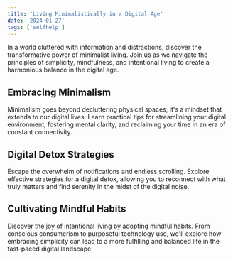 ```yaml
---
title: 'Living Minimalistically in a Digital Age'
date: '2024-01-27'
tags: ['selfhelp']
---
```


<CustomImage src='https://raw.githubuser.com/rochaenrique/blogposts/main/images/img1.jpg' alt='Minimalistic Picture' />

In a world cluttered with information and distractions, discover the transformative power of minimalist living. Join us as we navigate the principles of simplicity, mindfulness, and intentional living to create a harmonious balance in the digital age.

## Embracing Minimalism

Minimalism goes beyond decluttering physical spaces; it's a mindset that extends to our digital lives. Learn practical tips for streamlining your digital environment, fostering mental clarity, and reclaiming your time in an era of constant connectivity.

## Digital Detox Strategies

Escape the overwhelm of notifications and endless scrolling. Explore effective strategies for a digital detox, allowing you to reconnect with what truly matters and find serenity in the midst of the digital noise.

## Cultivating Mindful Habits

Discover the joy of intentional living by adopting mindful habits. From conscious consumerism to purposeful technology use, we'll explore how embracing simplicity can lead to a more fulfilling and balanced life in the fast-paced digital landscape.

